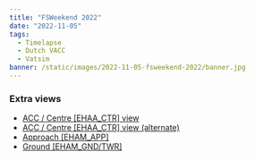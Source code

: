 ```yaml
---
title: "FSWeekend 2022"
date: "2022-11-05"
tags:
  - Timelapse
  - Dutch VACC
  - Vatsim
banner: /static/images/2022-11-05-fsweekend-2022/banner.jpg
---
```


<Youtube id="MVnyn_Y1_pg" />

### Extra views

- [ACC / Centre [EHAA_CTR] view](https://youtu.be/Sc4KS4soxDQ)
- [ACC / Centre [EHAA_CTR] view (alternate)](https://youtu.be/tCWsYs3SY2I)
- [Approach [EHAM_APP]](https://youtu.be/HZXoQV8J2kA)
- [Ground [EHAM_GND/TWR]](https://youtu.be/o1V4WlUDS20)

